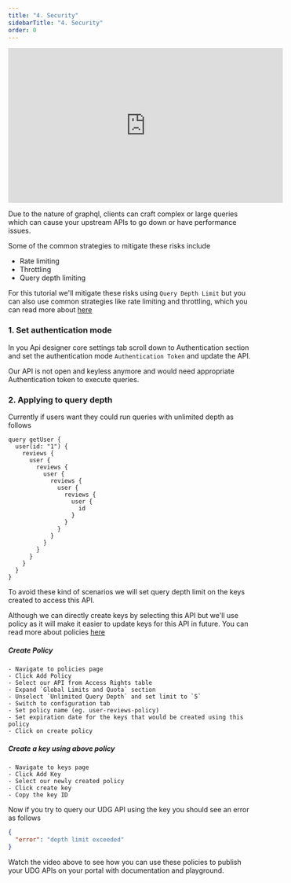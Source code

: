 ```yaml
---
title: "4. Security"
sidebarTitle: "4. Security"
order: 0
---
```


<iframe width="560" height="315" src="https://www.youtube.com/embed/lRLLFLv2rN4" frameborder="0" allow="accelerometer; autoplay; clipboard-write; encrypted-media; gyroscope; picture-in-picture" allowfullscreen></iframe> 

Due to the nature of graphql, clients can craft complex or large queries which can cause your upstream APIs to go down or have performance issues.

Some of the common strategies to mitigate these risks include 

- Rate limiting
- Throttling
- Query depth limiting


For this tutorial we'll mitigate these risks using `Query Depth Limit` but you can also use common strategies like rate limiting and throttling, which you can read more about [here](/5.6/../../../getting-started/key-concepts/rate-limiting/)


### 1. Set authentication mode

In you Api designer core settings tab scroll down to Authentication section and set the authentication mode `Authentication Token` and update the API.

Our API is not open and keyless anymore and would need appropriate Authentication token to execute queries.


### 2. Applying to query depth

Currently if users want they could run queries with unlimited depth as follows 

```gql
query getUser {
  user(id: "1") {
    reviews {
      user {
        reviews {
          user {
            reviews {
              user {
                reviews {
                  user {
                    id
                  }
                }
              }
            }
          }
        }
      }
    }
  }
}

```

To avoid these kind of scenarios we will set query depth limit on the keys created to access this API.

Although we can directly create keys by selecting this API but we'll use policy as it will make it easier to update keys for this API in future. You can read more about policies [here](/5.6/../../../getting-started/key-concepts/what-is-a-security-policy/)

  ##### Create Policy
    - Navigate to policies page
    - Click Add Policy
    - Select our API from Access Rights table
    - Expand `Global Limits and Quota` section
    - Unselect `Unlimited Query Depth` and set limit to `5`
    - Switch to configuration tab
    - Set policy name (eg. user-reviews-policy)
    - Set expiration date for the keys that would be created using this policy
    - Click on create policy

  ##### Create a key using above policy
    - Navigate to keys page
    - Click Add Key
    - Select our newly created policy
    - Click create key
    - Copy the key ID

Now if you try to query our UDG API using the  key you should see an error as follows

```json
{
  "error": "depth limit exceeded"
}
```


<Note>
Watch the video above to see how you can use these policies to publish your UDG APIs on your portal with documentation and playground.
</Note>

